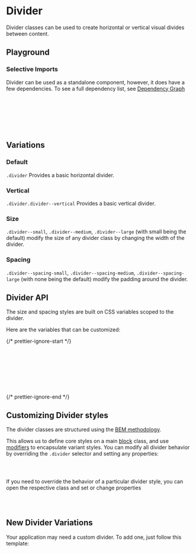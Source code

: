 
<Meta of={DividerStories} />

# Divider

<div
  dangerouslySetInnerHTML={{
    __html: createSourceCodeLink({ link: 'components/divider.css' }).outerHTML,
  }}
></div>

Divider classes can be used to create horizontal or vertical visual divides between content.

## Playground

<Canvas of={DividerStories.Default} />
<Controls of={DividerStories.Default} />

### Selective Imports

Divider can be used as a standalone component, however, it does have a few dependencies. To see a full dependency list, see [Dependency Graph](?path=/docs/overview-selective-imports--docs#dependencies)

```css
// Depends on
@import '@rolemodel/optics/dist/scss/core/tokens';
@import '@rolemodel/optics/dist/scss/core/base';

// Component
@import '@rolemodel/optics/dist/scss/components/divider';
```

## Variations

### Default

`.divider` Provides a basic horizontal divider.

<Canvas of={DividerStories.Default} />

### Vertical

`.divider.divider--vertical` Provides a basic vertical divider.

<Canvas of={DividerStories.Vertical} />

### Size

`.divider--small`, `.divider--medium`, `.divider--large` (with small being the default) modify the size of any divider class by changing the width of the divider.

<Canvas of={DividerStories.Size} />

### Spacing

`.divider--spacing-small`, `.divider--spacing-medium`, `.divider--spacing-large` (with none being the default) modify the padding around the divider.

<Canvas of={DividerStories.Spacing} />

## Divider API

The size and spacing styles are built on CSS variables scoped to the divider.

Here are the variables that can be customized:

{/* prettier-ignore-start */}
```css
--_op-divider-vertical-min-height
--_op-divider-height-small
--_op-divider-height-medium
--_op-divider-height-large
--_op-divider-padding-small
--_op-divider-padding-medium
--_op-divider-padding-large
```
{/* prettier-ignore-end */}

## Customizing Divider styles

<div
  dangerouslySetInnerHTML={{
    __html: createAlert({
      title: 'Important!',
      description: 'These patterns represent how to customize the style of the divider for your project.',
    }).outerHTML,
  }}
></div>

The divider classes are structured using the [BEM methodology](https://getbem.com/naming).

This allows us to define core styles on a main [block](https://getbem.com/naming/#block) class, and use [modifiers](https://getbem.com/naming/#modifier) to encapsulate variant styles. You can modify all divider behavior by overriding the `.divider` selector and setting any properties:

```css
.divider {
}
```

If you need to override the behavior of a particular divider style, you can open the respective class and set or change properties

```css
.divider--modifier {
}
```

## New Divider Variations

<div
  dangerouslySetInnerHTML={{
    __html: createAlert({
      title: 'Important!',
      description: 'These patterns represent how to create new variations of the divider for your project.',
    }).outerHTML,
  }}
></div>

Your application may need a custom divider. To add one, just follow this template:

```css
.divider--{name} {
}
```
